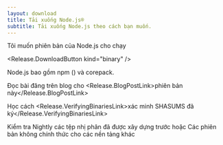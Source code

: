 ```yaml
---
layout: download
title: Tải xuống Node.js®
subtitle: Tải xuống Node.js theo cách bạn muốn.
---
```


<section>
  Tôi muốn phiên bản <Release.VersionDropdown /> của Node.js cho <Release.OperatingSystemDropdown /> chạy <Release.BitnessDropdown />

  <Release.DownloadButton kind="binary" />
</section>

<section>
  Node.js bao gồm <LinkWithArrow href="https://npmjs.com">npm</LinkWithArrow> (<Release.NpmVersion />) và corepack.

  Đọc bài đăng trên blog cho <Release.BlogPostLink>phiên bản này</Release.BlogPostLink>

  Học cách <Release.VerifyingBinariesLink>xác minh SHASUMS đã ký</Release.VerifyingBinariesLink>

  Kiểm tra <LinkWithArrow href="https://nodejs.org/download/nightly/">Nightly</LinkWithArrow> các tệp nhị phân đã được xây dựng trước hoặc <LinkWithArrow href="https://unofficial-builds.nodejs.org/download/">Các phiên bản không chính thức</LinkWithArrow> cho các nền tảng khác
</section>
